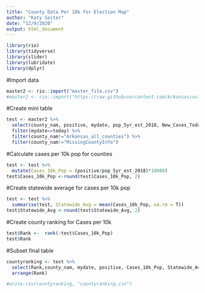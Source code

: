 ```yaml
---
title: "County Data Per 10k for Election Map"
author: "Katy Seiter"
date: "12/9/2020"
output: html_document
---
```


```r
library(rio)
library(tidyverse)
library(slider)
library(lubridate)
library(dplyr)
```

#Import data
```r
master2 <- rio::import("master_file.csv")
#master2 <- rio::import("https://raw.githubusercontent.com/Arkansascovid/Main/master/master_file.csv")
```

#Create mini table
```r
test <- master2 %>% 
  select(county_nam, positive, mydate, pop_5yr_est_2018, New_Cases_Today) %>% 
  filter(mydate==today) %>% 
  filter(county_nam!="Arkansas_all_counties") %>% 
  filter(county_nam!="MissingCountyInfo")
```

#Calculate cases per 10k pop for counties
```r
test <- test %>% 
  mutate(Cases_10k_Pop = (positive/pop_5yr_est_2018)*10000)
test$Cases_10k_Pop <-round(test$Cases_10k_Pop, 2)
```

#Create statewide average for cases per 10k pop
```r
test <- test %>% 
  summarise(test, Statewide_Avg = mean(Cases_10k_Pop, na.rm = T))
test$Statewide_Avg <-round(test$Statewide_Avg, 2)
```

#Create county ranking for Cases per 10k 
```r
test$Rank <-  rank(-test$Cases_10k_Pop)
test$Rank
```

#Subset final table
```r
countyranking <- test %>% 
  select(Rank,county_nam, mydate, positive, Cases_10k_Pop, Statewide_Avg) %>% 
  arrange(Rank)

#write.csv(countyranking, "countyranking.csv")
```



